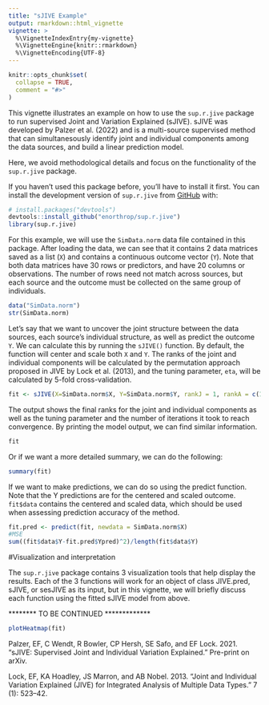 ```yaml
---
title: "sJIVE Example"
output: rmarkdown::html_vignette
vignette: >
  %\VignetteIndexEntry{my-vignette}
  %\VignetteEngine{knitr::rmarkdown}
  %\VignetteEncoding{UTF-8}
---
```


```r
knitr::opts_chunk$set(
  collapse = TRUE,
  comment = "#>"
)
```

This vignette illustrates an example on how to use the `sup.r.jive` package to run supervised Joint and Variation Explained (sJIVE). sJIVE was developed by Palzer et al. (2022) and is a multi-source supervised method that can simultanesously identify joint and individual components among the data sources, and build a linear prediction model.

Here, we avoid methodological details and focus on the functionality of the `sup.r.jive` package.

\section{Loading the data}

If you haven't used this package before, you'll have to install it first. You can install the development version of `sup.r.jive` from [GitHub](https://github.com/) with:

```r
# install.packages("devtools")
devtools::install_github("enorthrop/sup.r.jive")
library(sup.r.jive)
```


For this example, we will use the `SimData.norm` data file contained in this package. After loading the data, we can see that it contains 2 data matrices saved as a list (`X`) and contains a continuous outcome vector (`Y`). Note that both data matrices have 30 rows or predictors, and have 20 columns or observations. The number of rows need not match across sources, but each source and the outcome must be collected on the same group of individuals.

```r
data("SimData.norm")
str(SimData.norm)

```

\section{Running sJIVE}

Let's say that we want to uncover the joint structure between the data sources, each source's individual structure, as well as predict the outcome `Y`. We can calculate this by running the `sJIVE()` function. By default, the function will center and scale both `X` and `Y`. The ranks of the joint and individual components will be calculated by the permutation approach proposed in JIVE by Lock et al. (2013), and the tuning parameter, `eta`, will be calculated by 5-fold cross-validation.


```r
fit <- sJIVE(X=SimData.norm$X, Y=SimData.norm$Y, rankJ = 1, rankA = c(1,1))

```

The output shows the final ranks for the joint and individual components as well as the tuning parameter and the number of iterations it took to reach convergence. By printing the model output, we can find similar information.

```r
fit
```
Or if we want a more detailed summary, we can do the following:

```r
summary(fit)
```

If we want to make predictions, we can do so using the predict function. Note that the Y predictions are for the centered and scaled outcome. `fit$data` contains the centered and scaled data, which should be used when assessing prediction accuracy of the method.


```r

fit.pred <- predict(fit, newdata = SimData.norm$X)
#MSE
sum((fit$data$Y-fit.pred$Ypred)^2)/length(fit$data$Y)
```


#Visualization and interpretation

The `sup.r.jive` package contains 3 visualization tools that help display the results. Each of the 3 functions will work for an object of class JIVE.pred, sJIVE, or sesJIVE as its input, but in this vignette, we will briefly discuss each function using the fitted sJIVE model from above.

******** TO BE CONTINUED *************

```r
plotHeatmap(fit) 
```



\section{References}


Palzer, EF, C Wendt, R Bowler, CP Hersh, SE Safo, and EF Lock. 2021. "sJIVE: Supervised Joint and Individual Variation Explained." Pre-print on arXiv.

Lock, EF, KA Hoadley, JS Marron, and AB Nobel. 2013. “Joint and Individual Variation Explained (JIVE) for Integrated Analysis of Multiple Data Types.” \textit{The Annals of Applied Statistics} 7 (1): 523–42.




